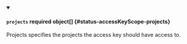 


<details className="config-field" data-expandable="true" open>
<summary>

#### `projects` <span className="config-field-required" data-required="false">required</span> <span className="config-field-type">object[]</span> <span className="config-field-default"></span> <span className="config-field-enum"></span> {#status-accessKeyScope-projects}

Projects specifies the projects the access key should have access to.

</summary>

<PartialProjectsreference />


</details>
